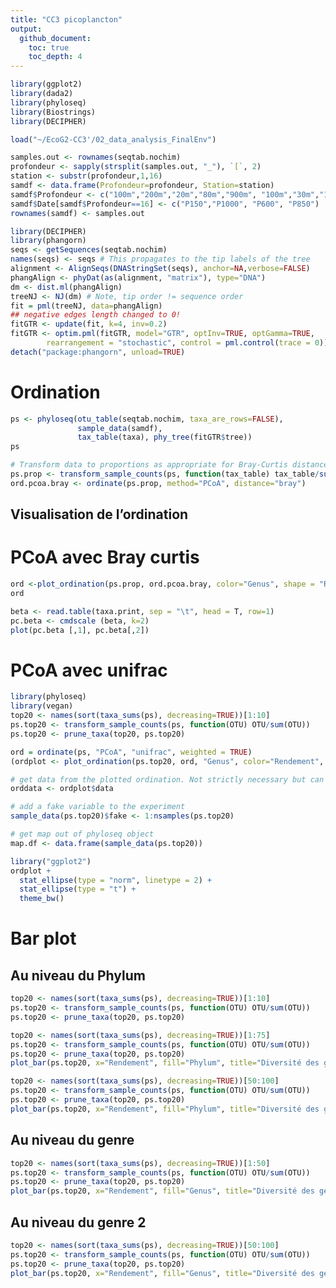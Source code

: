 ```yaml
---
title: "CC3 picoplancton"
output: 
  github_document:
    toc: true
    toc_depth: 4
---
```


```r
library(ggplot2)
library(dada2)
library(phyloseq)
library(Biostrings)
library(DECIPHER)
```

```r
load("~/EcoG2-CC3'/02_data_analysis_FinalEnv")
```

```r
samples.out <- rownames(seqtab.nochim)
profondeur <- sapply(strsplit(samples.out, "_"), `[`, 2)
station <- substr(profondeur,1,16)
samdf <- data.frame(Profondeur=profondeur, Station=station)
samdf$Profondeur <- c("100m","200m","20m","80m","900m", "100m","30m","150m","25m","400m","580m","75m","150m","500m","700m","800m")
samdf$Date[samdf$Profondeur==16] <- c("P150","P1000", "P600", "P850")
rownames(samdf) <- samples.out
```


```r
library(DECIPHER)
library(phangorn)
seqs <- getSequences(seqtab.nochim)
names(seqs) <- seqs # This propagates to the tip labels of the tree
alignment <- AlignSeqs(DNAStringSet(seqs), anchor=NA,verbose=FALSE)
phangAlign <- phyDat(as(alignment, "matrix"), type="DNA")
dm <- dist.ml(phangAlign)
treeNJ <- NJ(dm) # Note, tip order != sequence order
fit = pml(treeNJ, data=phangAlign)
## negative edges length changed to 0!
fitGTR <- update(fit, k=4, inv=0.2)
fitGTR <- optim.pml(fitGTR, model="GTR", optInv=TRUE, optGamma=TRUE,
        rearrangement = "stochastic", control = pml.control(trace = 0))
detach("package:phangorn", unload=TRUE)
```



# Ordination  


```r
ps <- phyloseq(otu_table(seqtab.nochim, taxa_are_rows=FALSE), 
               sample_data(samdf), 
               tax_table(taxa), phy_tree(fitGTR$tree))
ps
```
```r
# Transform data to proportions as appropriate for Bray-Curtis distances
ps.prop <- transform_sample_counts(ps, function(tax_table) tax_table/sum(tax_table))
ord.pcoa.bray <- ordinate(ps.prop, method="PCoA", distance="bray")
```

## Visualisation de l'ordination

# PCoA avec Bray curtis 

```r
ord <-plot_ordination(ps.prop, ord.pcoa.bray, color="Genus", shape = "Rendement", title="Bray PCoA")
ord
```


```r
beta <- read.table(taxa.print, sep = "\t", head = T, row=1)
pc.beta <- cmdscale (beta, k=2)
plot(pc.beta [,1], pc.beta[,2])
```

# PCoA avec unifrac 
```r
library(phyloseq)
library(vegan)
top20 <- names(sort(taxa_sums(ps), decreasing=TRUE))[1:10]
ps.top20 <- transform_sample_counts(ps, function(OTU) OTU/sum(OTU))
ps.top20 <- prune_taxa(top20, ps.top20)

ord = ordinate(ps, "PCoA", "unifrac", weighted = TRUE)
(ordplot <- plot_ordination(ps.top20, ord, "Genus", color="Rendement", shape="SampleType", label="Genus"))

# get data from the plotted ordination. Not strictly necessary but can be useful
orddata <- ordplot$data

# add a fake variable to the experiment
sample_data(ps.top20)$fake <- 1:nsamples(ps.top20)

# get map out of phyloseq object 
map.df <- data.frame(sample_data(ps.top20))
```

```r
library("ggplot2")
ordplot + 
  stat_ellipse(type = "norm", linetype = 2) +
  stat_ellipse(type = "t") +
  theme_bw()
```


# Bar plot
## Au niveau du Phylum 

```r
top20 <- names(sort(taxa_sums(ps), decreasing=TRUE))[1:10]
ps.top20 <- transform_sample_counts(ps, function(OTU) OTU/sum(OTU))
ps.top20 <- prune_taxa(top20, ps.top20)
```

```r
top20 <- names(sort(taxa_sums(ps), decreasing=TRUE))[1:75]
ps.top20 <- transform_sample_counts(ps, function(OTU) OTU/sum(OTU))
ps.top20 <- prune_taxa(top20, ps.top20)
plot_bar(ps.top20, x="Rendement", fill="Phylum", title="Diversité des genre les plus abondants") +  facet_wrap(~Rendement, scales = "free")
```


```r
top20 <- names(sort(taxa_sums(ps), decreasing=TRUE))[50:100]
ps.top20 <- transform_sample_counts(ps, function(OTU) OTU/sum(OTU))
ps.top20 <- prune_taxa(top20, ps.top20)
plot_bar(ps.top20, x="Rendement", fill="Phylum", title="Diversité des genre les plus abondants") +  facet_wrap(~Rendement, scales = "free")
```


## Au niveau du genre 

```r
top20 <- names(sort(taxa_sums(ps), decreasing=TRUE))[1:50]
ps.top20 <- transform_sample_counts(ps, function(OTU) OTU/sum(OTU))
ps.top20 <- prune_taxa(top20, ps.top20)
plot_bar(ps.top20, x="Rendement", fill="Genus", title="Diversité des genre les plus abondants") +  facet_wrap(~Rendement, scales = "free")
```

## Au niveau du genre 2

```r
top20 <- names(sort(taxa_sums(ps), decreasing=TRUE))[50:100]
ps.top20 <- transform_sample_counts(ps, function(OTU) OTU/sum(OTU))
ps.top20 <- prune_taxa(top20, ps.top20)
plot_bar(ps.top20, x="Rendement", fill="Genus", title="Diversité des genre les plus abondants") +  facet_wrap(~Rendement, scales = "free")
```
